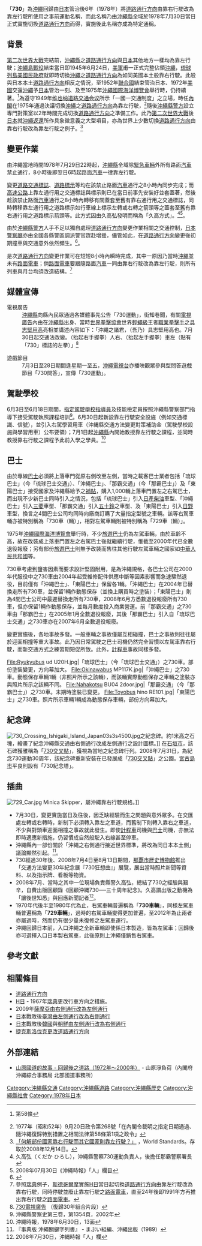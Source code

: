 {{japanese|japanese=ナナ・サン・マル|romaji=Nana san maru}}
「'''730'''」為[[沖繩|沖繩]]回歸由[[日本|日本]]管治後6年（1978年）將[[道路通行方向|道路通行方向]]由靠右行駛改為靠左行駛所使用之事前運動名稱，而此名稱乃由[[沖繩縣|沖繩縣]]全域於1978年7月30日當日正式實施切換[[道路通行方向|道路通行方向]]而得，實施後此名稱亦成為特定通稱。

==背景==
[[第二次世界大戰|第二次世界大戰]]完結前，[[沖繩縣|沖繩縣]]之[[道路通行方向|道路通行方向]]與[[日本|日本]]其他地方一樣均為靠左行駛；[[沖繩島戰役|沖繩島戰役]]結束當日即1945年6月24日，[[美軍|美軍]]甫一正式完整佔領[[沖繩|沖繩]]，[[琉球列島美國民政府|琉球列島美國民政府]]就即時切換[[沖繩|沖繩]]之[[道路通行方向|道路通行方向]]為如同美國本土般靠右行駛。此般與日本本土[[道路通行方向|道路通行方向]]相反之情況，至1952年[[聯合國|聯合國]]結束管治日本、1972年[[美國|美國]]交還[[沖繩|沖繩]]予[[日本|日本]]管治一刻、及至1975年[[沖繩國際海洋博覽會|沖繩國際海洋博覽會]]舉行時，仍持續著。<ref>{{link-ja|沖繩復歸特別措置之相關法律|沖縄の復帰に伴う特別措置に関する法律}}第58條</ref>為遵守1949年[[维也纳道路交通会议|维也纳道路交通会议]]所示「一國一交通制度」之立場，時任[[內閣|內閣]]在1975年通過決議切換[[沖繩|沖繩]]之[[道路通行方向|道路通行方向]]為靠左行駛，<ref>1977年（昭和52年）9月20日政令第268號「在內閣令載明之指定日期通過、隨沖繩復歸特別措置之相關法律第58條第1項之政令」</ref>隨後[[沖繩縣|沖繩縣]][[警察|警方]]設立專門對策室以2年時間完成切換[[道路通行方向|道路通行方向]]之準備工作。此乃[[第二次世界大戰|第二次世界大戰]]後[[日本|日本]]就[[沖繩返還|沖繩返還]]所作具象徵意義之大型項目，亦為世界上少數切換[[道路通行方向|道路通行方向]]由靠右行駛改為靠左行駛之例子。<ref>[http://users.telenet.be/worldstandards/driving%20on%20the%20left.htm 「何解部份國家靠右行駛而其它國家則靠左行駛？」] {{Wayback|url=http://users.telenet.be/worldstandards/driving%20on%20the%20left.htm |date=20100323181608 }}，World Standards。存取於2008年12月14日。</ref>

== 變更作業 ==
由沖繩當地時間1978年7月29日22時起，[[沖繩縣|沖繩縣]]全域除[[緊急車輛|緊急車輛]]外所有路面[[汽車|汽車]]禁止通行，8小時後即翌日6時起路面[[汽車|汽車]]一律靠左行駛。

變更[[道路交通標誌|道路交通標誌]]、[[道路標示|道路標示]]等均在該禁止路面[[汽車|汽車]]通行之8小時內同步完成；而[[高速公路|高速公路]]上靠左通行用之交通標誌與標示則已在當日前事先安裝好並套蓋著，然後趁該禁止路面[[汽車|汽車]]通行之8小時內轉移有關蓋套至舊有靠右通行用之交通標誌，同時轉移靠左通行用之道路標示如行車線上標示左轉或右轉之箭頭等之蓋套至舊有靠右通行用之道路標示箭頭等。此方式因由久高弘發明而稱為「久高方式」。<ref>久高弘（くだか ひろし），沖繩縣警察730運動負責人，後擔任那霸警察署長</ref><ref>2008年07月30日《沖繩時報》「人」欄目</ref>。

由於[[沖繩縣|沖繩縣]][[警察|警方]]人手不足以獨自處理[[道路通行方向|道路通行方向]]變更作業相關之交通控制，[[日本|日本]][[警察廳_(日本)|警察廳]]亦由全國各縣警區調派警官趕赴增援，儘管如此，在[[道路通行方向|道路通行方向]]變更後初期撞車與交通意外依然頻生。<ref>{{Cite web |url=http://jp.youtube.com/watch?v=73Q_H2e-0HA |title=「復歸30年組合片段」 |accessdate=2013-12-21 |archive-date=2019-09-18 |archive-url=https://web.archive.org/web/20190918215450/https://www.youtube.com/watch?v=73Q_H2e-0HA&gl=JP&hl=ja |dead-url=no }}</ref>。

是次[[道路通行方向|道路通行方向]]變更作業可在短短8小時內瞬時完成，其中一原因乃當時[[沖繩|沖繩]]並未有[[路面電車|路面電車]]；倘[[路面電車|路面電車]]要跟隨路面[[汽車|汽車]]一同由靠右行駛改為靠左行駛，則所有列車與月台均須改造結構。<ref>參照[[瑞典|瑞典]]例子，[[斯德哥爾摩|斯德哥爾摩]]實施[[H日|H日]]當日起切換[[道路通行方向|道路通行方向]]由靠左行駛改為靠右行駛，同時停駛並廢止靠左行駛之[[路面電車|路面電車]]，直至24年後即1991年方再推出靠右行駛之[[路面電車|路面電車]]。</ref>

== 媒體宣傳 ==
; 電視廣告
: [[沖繩縣|沖繩縣]]向縣內民眾通過各媒體事先公告「730運動」，街知巷聞，有關[[電視廣告|電視廣告]]內由在[[沖繩縣|沖繩縣]]出身、當時[[世界拳擊協會|世界拳擊協會]]世界[[輕蠅級|輕蠅級]]王者[[職業拳擊手|職業拳擊手]]之[[具志堅用高|具志堅用高]]亮相並講述內容如下：「沖繩之諸君，（吾乃）具志堅用高也。7月30日起交通法改變。（抬起右手握拳）人右、（抬起左手握拳）車左（貼有「730」標誌的左拳）」<ref>[https://www.youtube.com/watch?v=73Q_H2e-0HA&t=4m43s 730電視廣告] {{Wayback|url=https://www.youtube.com/watch?v=73Q_H2e-0HA&t=4m43s |date=20190215080905 }}（復歸30年組合片段）</ref>

; 遊戲節目
: 7月3日至28日期間逢星期一至五，[[沖繩電視台|沖繩電視台]]亦播映觀眾參與型問答遊戲節目「730問答」，宣傳「730運動」。

== 駕駛學校 ==
6月3日至6月18日期間，[[指定駕駛學校指導員|指定駕駛學校指導員]]及技能檢定員按照沖繩縣警察部門指導下接受駕駛執照課程培訓<ref>沖繩縣警察史第三卷，第1354頁，2002年</ref>。6月30日起新設靠左行駛安全設施（例如交通標識、信號），並引入右駕學習用車（沖縄縣交通方法變更對策補助金（駕駛學校設施與學習用車）公布要領）；7月1日起[[沖繩縣|沖繩縣]]內開始教授靠左行駛之課程，並同時教授靠右行駛之課程予此前入學之學員。<ref>沖繩時報，1978年6月30日，13面</ref>

== 巴士 ==
由於專線[[巴士|巴士]]必須將上落車門從原右側改至左側，當時之載客巴士業者包括「琉球巴士」（今「琉球巴士交通」）、「沖繩巴士」、「那霸交通」（今「那霸巴士」）及「東陽巴士」接受國家及沖繩縣給予之[[補貼|補貼]]，購入1,000輛上落車門置左之右駕巴士，而出現不少新巴士同時引入之情況，包括「琉球巴士」引入[[日產柴油|日產柴油]]車型、「沖繩巴士」引入[[三菱扶桑卡客車|三菱]]車型、「那霸交通」引入[[五十鈴|五十鈴]]之車型、及「東陽巴士」引入[[日野汽車|日野]]車型，換言之4間巴士公司均同時向廠商訂購了大量指定型號之車輛。該等右駕車輛亦被特別稱為「730車（輛）」，相對左駕車輛則被特別稱為「729車（輛）」。

1975年[[沖繩國際海洋博覽會|沖繩國際海洋博覽會]]舉行時，不少[[旅遊巴士|旅遊巴士]]仍為左駕車輛，由於車齡不高，故在改裝成上落車門置左之右駕巴士後就繼續行駛，惟截至2000年代已全數退役報廢；另有部份[[旅遊巴士|旅遊巴士]]則無予改裝而售往其他行駛左駕車輛之國家如[[中華人民共和國|中華人民共和國]]等。

730車考慮到鹽害因素而要求設計堅固耐用，是為沖繩規格，各巴士公司在2000年代服役中之730車由2004年起受維修配件供應中斷等因素影響而急速驟然退役，目前僅有「沖繩巴士」、「東陽巴士」保留各1輛。「沖繩巴士」在2004年已替換走所有730車，並保留1輛作動態保存（並換上購買時之塗裝）；「東陽巴士」則為4間巴士公司中最遲替換走所有730車，2008年6月方悉數退役報廢所有730車，但亦保留1輛作動態保存，並每月數度投入商業營運。前「那霸交通」之730車由「那霸巴士」在2005年1月全數退役報廢，其後「那霸巴士」引入自「琉球巴士交通」之730車亦在2007年6月全數退役報廢。

變更實施後，各地事故多發。一般車輛之事故僅屬互相碰撞，巴士之事故則往往屬於迎面相撞等重大事故。此乃因日常駕駛之巴士司機仍然完全習慣以左駕車靠右行駛，而新交通方式之練習期短促所致。此外，[[計程車|計程車]]事故同樣多發。

<gallery>
File:Ryukyubus ud U20H.jpg|「琉球巴士」（今「琉球巴士交通」）之730車。部份塗裝變更，方向幕加大。
File:Okinawabus MP117K.jpg|「沖繩巴士」之730車。動態保存車輛1輛（非照片所示之該輛），而該輛實際動態保存之車輛之塗裝亦與照片所示之該輛不同。
File:Nahakotsu BU04 2door.jpg|「那霸交通」（今「那霸巴士」）之730車。末期時塗裝已變更。
File:Toyobus hino RE101.jpg|「東陽巴士」之730車。照片所示車輛1輛成為動態保存車輛，部份方向幕加大。
</gallery>

== 紀念碑 ==
[[File:730_Crossing_Ishigaki_Island_Japan03s3s4500.jpg|thumb]]之紀念碑。約1米高之石塊，繪畫了紀念沖繩縣交通由右側通行改成左側通行之設計圖標。]]
在[[石垣市|石垣市]]，該石碑獲雅稱為「[[730交叉點|730交叉點]]」，獲視為當地之紀念碑行列。2008年7月31日，為紀念730運動30周年，該紀念碑重新安裝在已發展成「[[730交叉點|730交叉點]]」之公園。[[宮古島市|宮古島市]]平良則設有「730紀念塔」。

== 插曲 ==
[[File:729_Car.jpg|thumb]] Minica Skipper，屬沖繩靠右行駛規格。]]
* 7月30日，變更實施當日及往後，因乏缺經驗而生之問題與意外眾多。在交匯處左轉或右轉時，新制下必須轉入靠左之車道，而舊制下則轉入靠右之車道，不少與對頭車迎面相撞之事故就此發生。即使[[計程車|計程車]]司機與[[巴士|巴士]]司機，亦無法即時適應新措施，仍習慣成自然般駛入右線甚至停車。
* 沖繩縣內一部份關於「沖繩之右側通行接近世界標準，將改為同日本本土側」議論顯然引起。<ref>『事典版 沖繩關鍵字列書』 - まぶい組編、沖縄出版（1989）</ref>。
* 730經過30年後、2008年7月4日至8月13日期間，[[那覇市歴史博物館|那覇市歴史博物館]]推出「交通方法變更30年紀念展『730狂想曲』」展覽，展出當時照片新聞等資料、以及指示牌、看板等物資。
* 2008年7月、當時之其中一位現場負責縣警久高弘，總結了730之經驗與艱辛，自費出版回顧錄《回顧沖縄730──三十周年紀念》。久高謂出版之動機為「讓後世知悉」與回應新聞記者<ref>2008年7月30日，沖縄時報「人」欄</ref>。
* 1970年代後半至1980年代為止，右駕車輛普遍稱為「'''730車輛'''」，同様左駕車輛普遍稱為「'''729車輛'''」，過時的右駕車輛變得更加普遍，至2012年為止兩者亦屬過時，然而仍有很少量未復修之左駕車運行。
* 沖繩回歸日本前，入口沖繩之全新車輪即使係日本製造，皆為左駕車；回歸後亦可選擇入口日本製右駕車，此後原則上沖繩僅銷售右駕車。

== 參考文獻 ==
<references />

== 相關條目 ==
* [[道路通行方向|道路通行方向]] 
* [[H日|H日]] - 1967年[[瑞典|瑞典]]更改行車方向之措施。
* 2009年[[薩摩亞|薩摩亞]][[道路通行方向#.E8.96.A9.E6.91.A9.E4.BA.9E|由右側通行改為左側通行]]
* [[日本|日本]]戰敗後[[臺灣|臺灣]][[道路通行方向#臺灣|由左側通行改為右側通行]]
* [[日本|日本]]戰敗後[[韓國|韓國]]與[[朝鮮|朝鮮]][[道路通行方向#.E9.9F.93.E5.9C.8B|由左側通行改為右側通行]]
* [[捷克斯洛伐克|捷克斯洛伐克]][[道路通行方向#.E5.A5.A5.E5.9C.B0.E5.88.A9.E3.80.81.E5.8C.88.E7.89.99.E5.88.A9.E5.92.8C.E6.8D.B7.E5.85.8B.E6.96.AF.E6.B4.9B.E4.BC.90.E5.85.8B|更改道路通行方向]]

== 外部連結 ==
{{Commonscat|730 (transport)}}
* [http://www.dc.ogb.go.jp/hokkoku/yan_koku/05fukki/106.html 山原國道的故事 - 回歸後之道路（1972年～2000年）]{{Wayback|url=http://www.dc.ogb.go.jp/hokkoku/yan_koku/05fukki/106.html |date=20161004052302 }} - 山原淨負荷（內閣府 沖繩綜合事務局 北部國道事務所）{{ja icon}}

{{DEFAULTSORT:730}}
[[Category:沖繩縣交通|Category:沖繩縣交通]]
[[Category:沖繩縣道路|Category:沖繩縣道路]]
[[Category:沖繩縣歷史|Category:沖繩縣歷史]]
[[Category:沖繩縣社會|Category:沖繩縣社會]]
[[Category:1978年日本|Category:1978年日本]]